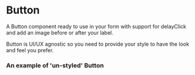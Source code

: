 
<Meta of={UnStyledStories} />

# Button

A Button component ready to use in your form with support for delayClick and add an image before or after your label.

Button is UI/UX agnostic so you need to provide your style to have the look
and feel you prefer.

### An example of 'un-styled' Button

<Canvas>
  <Story of={UnStyledStories.UnStyled} />
</Canvas>

```js
```

<Props of={Button} />
